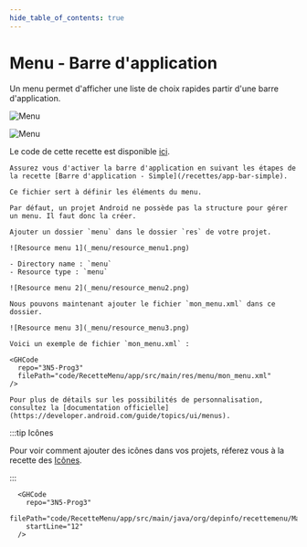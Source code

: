 ```yaml
---
hide_table_of_contents: true
---
```


# Menu - Barre d'application

Un menu permet d'afficher une liste de choix rapides partir d'une barre d'application.

<Row>

<Column>

![Menu](_menu/menu.png)

</Column>

<Column>

![Menu](_menu/menu2.png)

</Column>

</Row>

Le code de cette recette est disponible [ici](https://github.com/departement-info-cem/3N5-Prog3/tree/main/code/RecetteMenu).

<Tabs queryString="recette-menu">
  <TabItem value="preambule" label="Préambule">

    Assurez vous d'activer la barre d'application en suivant les étapes de la recette [Barre d'application - Simple](/recettes/app-bar-simple).

  </TabItem>
  <TabItem value="mon_menu.xml" label="mon_menu.xml">

    Ce fichier sert à définir les éléments du menu.

    Par défaut, un projet Android ne possède pas la structure pour gérer un menu. Il faut donc la créer.

    Ajouter un dossier `menu` dans le dossier `res` de votre projet.

    ![Resource menu 1](_menu/resource_menu1.png)

    - Directory name : `menu`
    - Resource type : `menu`

    ![Resource menu 2](_menu/resource_menu2.png)

    Nous pouvons maintenant ajouter le fichier `mon_menu.xml` dans ce dossier.

    ![Resource menu 3](_menu/resource_menu3.png)

    Voici un exemple de fichier `mon_menu.xml` :

    <GHCode
      repo="3N5-Prog3"
      filePath="code/RecetteMenu/app/src/main/res/menu/mon_menu.xml"
    />

    Pour plus de détails sur les possibilités de personnalisation, consultez la [documentation officielle](https://developer.android.com/guide/topics/ui/menus).

:::tip Icônes

Pour voir comment ajouter des icônes dans vos projets, réferez vous à la recette des [Icônes](/recettes/icones).

:::

  </TabItem>
    <TabItem value="MainActivity.kt" label="MainActivity.kt">

      <GHCode
        repo="3N5-Prog3"
        filePath="code/RecetteMenu/app/src/main/java/org/depinfo/recettemenu/MainActivity.kt"
        startLine="12"
      />

  </TabItem>
</Tabs>